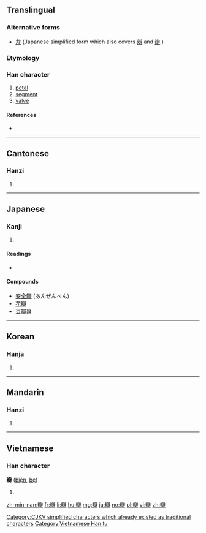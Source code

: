 ==Translingual==
===Alternative forms===
* [[弁]] (Japanese simplified form which also covers [[辨]] and [[辯]]<!-- and possibly [[辧]]-->)

===Etymology===
{{Han compound|辡|瓜|t2=melon|ls=psc}}

===Han character===
{{Han char|rn=97|rad=瓜|as=14|sn=19|four=0044<sub>1</sub>|canj=卜十竹人十 (YJHOJ)}}

# [[petal]]
# [[segment]]
# [[valve]]

====References====
* {{Han ref|kx=0747.260|dkj=21425|dj=1155.270|hdz=64043.120|uh=74E3|ud=29923|bh=C3A4|bd=50084}}

----

==Cantonese==

===Hanzi===
{{yue-hanzi|jyut=faan6|y=faan6}}

# {{defn|lang=yue|sort=瓜14}}

----

==Japanese==

===Kanji===
{{ja-kanji|grade=|rs=瓜14|style=ky|shin=弁}}

# {{defn|lang=ja|sort=瓜14}}

====Readings====
* {{ja-readings|on=[[べん]] (ben)|kun=[[はなびら]] (hanabira)}}

====Compounds====
* [[安全瓣]] (あんぜんべん)
* [[花瓣]]
* [[豆瓣醤]]

----

==Korean==

===Hanja===
{{ko-hanja|hangeul=[[판]]|eumhun=|rv=pan|mr=p'an|y=phan}}

# {{defn|lang=ko|sort=瓜14}}

[[Category:CJKV simplified characters which already existed as traditional characters]]

----

==Mandarin==

===Hanzi===
{{cmn-hanzi|pin=[[bàn]] ([[ban4]])|wg=pan<sup>4</sup>}}

# {{defn|lang=cmn|sort=瓜14}}

----

==Vietnamese==

===Han character===
'''瓣''' ([[biện]], [[bẹ]])

# {{defn|lang=vi}}

[[Category:Vietnamese Han tu]]

[[zh-min-nan:瓣]]
[[fr:瓣]]
[[li:瓣]]
[[hu:瓣]]
[[mg:瓣]]
[[ja:瓣]]
[[no:瓣]]
[[pl:瓣]]
[[vi:瓣]]
[[zh:瓣]]
